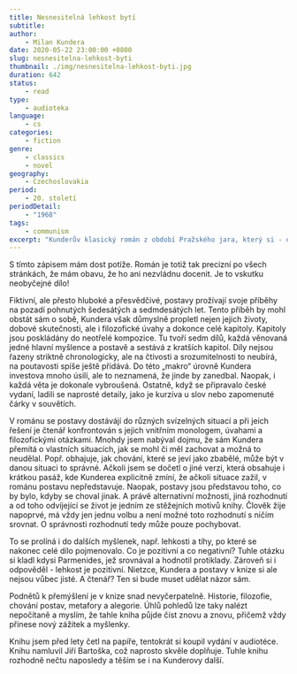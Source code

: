 ```yaml
---
title: Nesnesitelná lehkost bytí
subtitle:
author:
    - Milan Kundera
date: 2020-05-22 23:00:00 +0800
slug: nesnesitelna-lehkost-byti
thumbnail: ./img/nesnesitelna-lehkost-byti.jpg
duration: 642
status:
    - read
type:
    - audioteka
language:
    - cs
categories:
    - fiction
genre:
    - classics
    - novel
geography:
    - Czechoslovakia
period:
    - 20. století
periodDetail:
    - "1968"
tags:
    - communism
excerpt: "Kunderův klasický román z období Pražského jara, který si - opodstatněně - získal srdce nejen lidí, kteří to zažili, ale i po celém světě. I mé."
---
```

S tímto zápisem mám dost potíže. Román je totiž tak precizní po všech stránkách, že mám obavu, že ho ani nezvládnu docenit. Je to vskutku neobyčejné dílo!

Fiktivní, ale přesto hluboké a přesvědčivé, postavy prožívají svoje příběhy na pozadí pohnutých šedesátých a sedmdesátých let. Tento příběh by mohl obstát sám o sobě, Kundera však důmyslně propletl nejen jejich životy, dobové skutečnosti, ale i filozofické úvahy a dokonce celé kapitoly. Kapitoly jsou poskládány do neotřelé kompozice. Tu tvoří sedm dílů, každá věnovaná jedné hlavní myšlence a postavě a sestává z kratších kapitol. Díly nejsou řazeny striktně chronologicky, ale na čtivosti a srozumitelnosti to neubírá, na poutavosti spíše ještě přidává. Do této &bdquo;makro&ldquo; úrovně Kundera investova mnoho úsilí, ale to neznamená, že jinde by zanedbal. Naopak, i každá věta je dokonale vybroušená. Ostatně, když se připravalo české vydaní, ladili se naprosté detaily, jako je kurzíva u slov nebo zapomenuté čárky v souvětích.

V románu se postavy dostávájí do různých svízelných situací a při jeich řešení je čtenář konfrontován s jejich vnitřním monologem, úvahami a filozofickými otázkami. Mnohdy jsem nabýval dojmu, že sám Kundera přemítá o vlastních situacích, jak se mohl či měl zachovat a možná to neudělal. Popř. obhajuje, jak chování, které se jeví jako zbabělé, může být v danou situaci to správné. Ačkoli jsem se dočetl o jiné verzi, která obsahuje i krátkou pasáž, kde Kunderea explicitně zmíní, že ačkoli situace zažil, v románu postavu nepředstavuje. Naopak, postavy jsou představou toho, co by bylo, kdyby se choval jinak. A právě alternativní možnosti, jiná rozhodnutí a od toho odvíjející se život je jedním ze stěžejních motivů knihy. Člověk žije napoprvé, má vždy jen jednu volbu a není možné toto rozhodnutí s ničím srovnat. O správnosti rozhodnutí tedy může pouze pochybovat.

To se prolíná i do dalších myšlenek, např. lehkosti a tíhy, po které se nakonec celé dílo pojmenovalo. Co je pozitivní a co negativní? Tuhle otázku si kladl kdysi Parmenides, jež srovnával a hodnotil protiklady. Zároveň si i odpověděl - lehkost je pozitivní. Nietzce, Kundera a postavy v knize si ale nejsou vůbec jisté. A čtenář? Ten si bude muset udělat názor sám.

Podnětů k přemýšlení je v knize snad nevyčerpatelně. Historie, filozofie, chování postav, metafory a alegorie. Úhlů pohledů lze taky nalézt nepočítaně a myslím, že tahle kniha půjde číst znovu a znovu, přičemž vždy přinese nový zážitek a myšlenky.

Knihu jsem před lety četl na papíře, tentokrát si koupil vydání v audiotéce. Knihu namluvil Jiří Bartoška, což naprosto skvěle doplňuje. Tuhle knihu rozhodně nečtu naposledy a těším se i na Kunderovy další.
